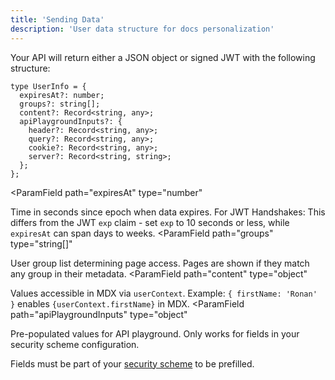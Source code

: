```yaml
---
title: 'Sending Data'
description: 'User data structure for docs personalization'
---
```


Your API will return either a JSON object or signed JWT with the following structure:

```tsx
type UserInfo = {
  expiresAt?: number;
  groups?: string[];
  content?: Record<string, any>;
  apiPlaygroundInputs?: {
    header?: Record<string, any>;
    query?: Record<string, any>;
    cookie?: Record<string, any>;
    server?: Record<string, string>;
  };
};
```

<ParamField
  path="expiresAt"
  type="number"
>
  Time in seconds since epoch when data expires. For JWT Handshakes: This differs from the JWT `exp` claim - set `exp` to 10 seconds or less, while `expiresAt` can span days to weeks.
</ParamField>
<ParamField
  path="groups"
  type="string[]"
>
  User group list determining page access. Pages are shown if they match any group in their metadata.
</ParamField>
<ParamField
  path="content"
  type="object"
>
  Values accessible in MDX via `userContext`. Example: `{ firstName: 'Ronan' }` enables `{userContext.firstName}` in MDX.
</ParamField>
<ParamField
  path="apiPlaygroundInputs"
  type="object"
>
  Pre-populated values for API playground. Only works for fields in your security scheme configuration.
  
  <Note>Fields must be part of your [security scheme](https://swagger.io/docs/specification/authentication/) to be prefilled.</Note>
</ParamField>